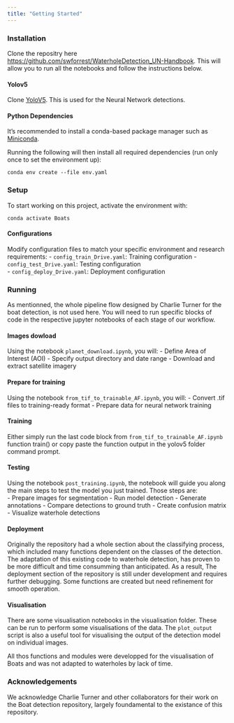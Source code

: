 ```yaml
---
title: "Getting Started"
---
```


### Installation

Clone the repositry here [https://github.com/swforrest/WaterholeDetection_UN-Handbook](https://github.com/swforrest/WaterholeDetection_UN-Handbook). This will allow you to run all the notebooks and follow the instructions below. 

#### Yolov5

Clone [YoloV5](https://github.com/ultralytics/yolov5). This is used for the Neural Network detections.

#### Python Dependencies

It's recommended to install a conda-based package manager such as [Miniconda](https://docs.conda.io/projects/miniconda/en/latest/).  

Running the following will then install all required dependencies (run only once to set the environment up):

```
conda env create --file env.yaml
```

### Setup

To start working on this project, activate the environment with:

```
conda activate Boats
```

#### Configurations

Modify configuration files to match your specific environment and research requirements: 
- `config_train_Drive.yaml`: Training configuration
- `config_test_Drive.yaml`: Testing configuration  
- `config_deploy_Drive.yaml`: Deployment configuration

### Running

As mentionned, the whole pipeline flow designed by Charlie Turner for the boat detection, is not used here. You will need to run specific blocks of code in the respective jupyter notebooks of each stage of our workflow.  

#### Images dowload

Using the notebook `planet_download.ipynb`, you will: 
- Define Area of Interest (AOI)
- Specify output directory and date range
- Download and extract satellite imagery

#### Prepare for training

Using the notebook `from_tif_to_trainable_AF.ipynb`, you will: 
- Convert .tif files to training-ready format
- Prepare data for neural network training

#### Training

Either simply run the last code block from `from_tif_to_trainable_AF.ipynb` function train() or copy paste the function output in the yolov5 folder command prompt. 

#### Testing

Using the notebook `post_training.ipynb`, the notebook will guide you along the main steps to test the model you just trained. Those steps are:   
- Prepare images for segmentation
- Run model detection
- Generate annotations
- Compare detections to ground truth
- Create confusion matrix
- Visualize waterhole detections

#### Deployment

Originally the repository had a whole section about the classifying process, which included many functions dependent on the classes of the detection. The adaptation of this existing code to waterhole detection, has proven to be more difficult and time consumming than anticipated. As a result, The deployment section of the repository is still under development and requires further debugging. Some functions are created but need refinement for smooth operation.

#### Visualisation

There are some visualisation notebooks in the visualisation folder. These can be run to perform some visualisations of the data.
The `plot_output` script is also a useful tool for visualising the output of the detection model on individual images. 

All thos functions and modules were developped for the visualisation of Boats and was not adapted to waterholes by lack of time. 

### Acknowledgements

We acknowledge Charlie Turner and other collaborators for their work on the Boat detection repository, largely foundamental to the existance of this repository. 
